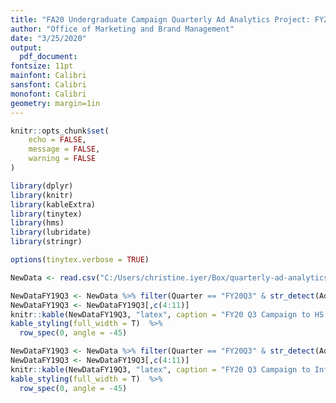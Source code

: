 ```yaml
---
title: "FA20 Undergraduate Campaign Quarterly Ad Analytics Project: FY20 Q3"
author: "Office of Marketing and Brand Management"
date: "3/25/2020"
output:
  pdf_document:
fontsize: 11pt
mainfont: Calibri
sansfont: Calibri
monofont: Calibri
geometry: margin=1in
---
```





```r
knitr::opts_chunk$set(
	echo = FALSE,
	message = FALSE,
	warning = FALSE
)
```

```r
library(dplyr)
library(knitr)
library(kableExtra)
library(tinytex)
library(hms)
library(lubridate)
library(stringr)
```


```r
options(tinytex.verbose = TRUE)
```


```r
NewData <- read.csv("C:/Users/christine.iyer/Box/quarterly-ad-analytics-projects/Flowchart.csv", header = T, stringsAsFactors = F)
```

```r
NewDataFY19Q3 <- NewData %>% filter(Quarter == "FY20Q3" & str_detect(Ad, "HS"))
NewDataFY19Q3 <- NewDataFY19Q3[,c(4:11)]
knitr::kable(NewDataFY19Q3, "latex", caption = "FY20 Q3 Campaign to HS Students", booktabs = T)%>%
kable_styling(full_width = T)  %>%
  row_spec(0, angle = -45)
```

```r
NewDataFY19Q3 <- NewData %>% filter(Quarter == "FY20Q3" & str_detect(AdSet, "FA21_UG_IN_PIN_DISP_BR"))
NewDataFY19Q3 <- NewDataFY19Q3[,c(4:11)]
knitr::kable(NewDataFY19Q3, "latex", caption = "FY20 Q3 Campaign to Influencers", booktabs = T)%>%
kable_styling(full_width = T)  %>%
  row_spec(0, angle = -45)
```